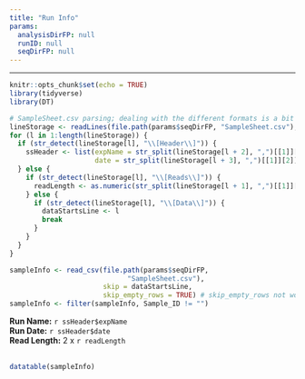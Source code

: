 ```yaml
---
title: "Run Info"
params:
  analysisDirFP: null
  runID: null
  seqDirFP: null
---
```


***

```r
knitr::opts_chunk$set(echo = TRUE)
library(tidyverse)
library(DT)
```

```r
# SampleSheet.csv parsing; dealing with the different formats is a bit dicey. May need to revisit.
lineStorage <- readLines(file.path(params$seqDirFP, "SampleSheet.csv"), n = 30)
for (l in 1:length(lineStorage)) {
  if (str_detect(lineStorage[l], "\\[Header\\]")) {
    ssHeader <- list(expName = str_split(lineStorage[l + 2], ",")[[1]][2],
                     date = str_split(lineStorage[l + 3], ",")[[1]][2])
  } else {
    if (str_detect(lineStorage[l], "\\[Reads\\]")) {
      readLength <- as.numeric(str_split(lineStorage[l + 1], ",")[[1]][1]) - 1
    } else {
      if (str_detect(lineStorage[l], "\\[Data\\]")) {
        dataStartsLine <- l
        break
      }
    }
  }
}
```

```r
sampleInfo <- read_csv(file.path(params$seqDirFP, 
                             "SampleSheet.csv"), 
                       skip = dataStartsLine, 
                       skip_empty_rows = TRUE) # skip_empty_rows not working as expected
sampleInfo <- filter(sampleInfo, Sample_ID != "")
```

__Run Name:__ `r ssHeader$expName`  
__Run Date:__ `r ssHeader$date`  
__Read Length:__ 2 x `r readLength`  
<br>

```r
datatable(sampleInfo)
```
